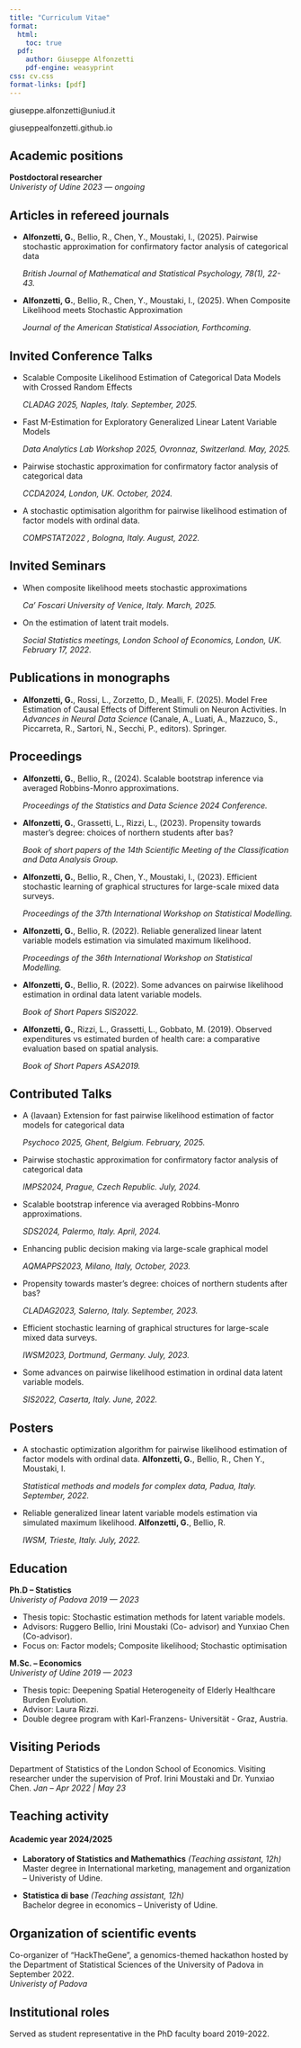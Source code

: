 ```yaml
---
title: "Curriculum Vitae"
format:
  html:
    toc: true
  pdf:
    author: Giuseppe Alfonzetti
    pdf-engine: weasyprint
css: cv.css
format-links: [pdf]
---
```


::: {.print-only .contact-block}
giuseppe.alfonzetti@uniud.it

giuseppealfonzetti.github.io
:::

## Academic positions
**Postdoctoral researcher** <br> *Univeristy of Udine* [*2023 --- ongoing*]{.cvdate}

## Articles in refereed journals
- **Alfonzetti, G.**, Bellio, R., Chen, Y., Moustaki, I., (2025). Pairwise stochastic approximation for confirmatory factor analysis of categorical data <p class="text-primary">*British Journal of Mathematical and Statistical Psychology, 78(1), 22-43.*<p>

- **Alfonzetti, G.**, Bellio, R., Chen, Y., Moustaki, I., (2025). When Composite Likelihood meets Stochastic Approximation <p class="text-primary">*Journal of the American Statistical Association, Forthcoming.*<p>

## Invited Conference Talks
- Scalable Composite Likelihood Estimation of Categorical Data Models with Crossed Random Effects <p class="text-primary"> *CLADAG 2025, Naples, Italy. September, 2025.*<p>
- Fast M-Estimation for Exploratory Generalized Linear Latent Variable Models <p class="text-primary"> *Data Analytics Lab Workshop 2025, Ovronnaz, Switzerland. May, 2025.*<p>
- Pairwise stochastic approximation for confirmatory factor analysis of categorical data <p class="text-primary"> *CCDA2024, London, UK. October, 2024.*<p>
-  A stochastic optimisation algorithm for pairwise likelihood estimation of factor models with ordinal data. <p class="text-primary"> *COMPSTAT2022 , Bologna, Italy. August, 2022.* <p>

## Invited Seminars
- When composite likelihood meets stochastic approximations <p class="text-primary"> *Ca’ Foscari University of Venice, Italy. March, 2025.*<p>
- On the estimation of latent trait models. <p class="text-primary">*Social Statistics meetings, London School of Economics, London, UK. February 17, 2022.*<p>

## Publications in monographs
- **Alfonzetti, G.**, Rossi, L., Zorzetto, D., Mealli, F. (2025). Model Free Estimation of Causal Effects of Different Stimuli on Neuron Activities. In *Advances in Neural Data Science* (Canale, A., Luati, A., Mazzuco, S., Piccarreta, R., Sartori, N., Secchi, P., editors). Springer.

## Proceedings
- **Alfonzetti, G.**, Bellio, R., (2024). Scalable bootstrap inference via averaged Robbins-Monro approximations. <p class="text-primary">*Proceedings of the Statistics and Data Science 2024 Conference.*<p>
- **Alfonzetti, G.**, Grassetti, L., Rizzi, L., (2023). Propensity towards master's degree: choices of northern students after bas? <p class="text-primary">*Book of short papers of the 14th Scientific Meeting of the Classification and Data Analysis Group.*<p>
- **Alfonzetti, G.**, Bellio, R., Chen, Y., Moustaki, I., (2023). Efficient stochastic learning of graphical structures for large-scale mixed data surveys. <p class="text-primary">*Proceedings of the 37th International Workshop on Statistical Modelling.*<p>
- **Alfonzetti, G.**, Bellio, R. (2022). Reliable generalized linear latent variable models estimation via simulated maximum likelihood. <p class="text-primary">*Proceedings of the 36th International Workshop on Statistical Modelling.*<p>
- **Alfonzetti, G.**, Bellio, R. (2022). Some advances on pairwise likelihood estimation in ordinal data latent variable models. <p class="text-primary">*Book of Short Papers SIS2022.*<p>
- **Alfonzetti, G.**, Rizzi, L., Grassetti, L., Gobbato, M. (2019). Observed expenditures vs estimated burden of health care: a comparative evaluation based on spatial analysis. <p class="text-primary">*Book of Short Papers ASA2019.*<p>

## Contributed Talks
- A {lavaan} Extension for fast pairwise likelihood estimation of factor models for categorical data <p class="text-primary"> *Psychoco 2025, Ghent, Belgium. February, 2025.*
- Pairwise stochastic approximation for confirmatory factor analysis of categorical data <p class="text-primary"> *IMPS2024, Prague, Czech Republic. July, 2024.* <p>
- Scalable bootstrap inference via averaged Robbins-Monro approximations. <p class="text-primary"> *SDS2024, Palermo, Italy. April, 2024.* <p>
- Enhancing public decision making via large-scale graphical model <p class="text-primary"> *AQMAPPS2023, Milano, Italy, October, 2023.* <p>
- Propensity towards master's degree: choices of northern students after bas? <p class="text-primary"> *CLADAG2023, Salerno, Italy. September, 2023.* <p>
- Efficient stochastic learning of graphical structures for large-scale mixed data surveys. <p class="text-primary"> *IWSM2023, Dortmund, Germany. July, 2023.* <p>
- Some advances on pairwise likelihood estimation in ordinal data latent variable models. <p class="text-primary">*SIS2022, Caserta, Italy. June, 2022.*<p>

## Posters
- A stochastic optimization algorithm for pairwise likelihood estimation of factor models with ordinal data. **Alfonzetti, G.**, Bellio, R., Chen Y., Moustaki, I. <p class="text-primary">*Statistical methods and models for complex data, Padua, Italy. September, 2022.*<p>
- Reliable generalized linear latent variable models estimation via simulated maximum likelihood. **Alfonzetti, G.**, Bellio, R. <p class="text-primary">*IWSM, Trieste, Italy. July, 2022.*<p>


## Education

**Ph.D -- Statistics** <br> *Univeristy of Padova* [*2019 --- 2023*]{.cvdate}

-  Thesis topic: Stochastic estimation methods for
latent variable models. 
-   Advisors: Ruggero Bellio, Irini Moustaki (Co-
advisor) and Yunxiao Chen (Co-advisor).
-  Focus on: Factor models; Composite likelihood;
Stochastic optimisation

**M.Sc. -- Economics** <br> *Univeristy of Udine* [*2019 --- 2023*]{.cvdate}

-  Thesis topic: Deepening Spatial Heterogeneity
of Elderly Healthcare Burden Evolution. 
-   Advisor: Laura Rizzi.
-  Double degree program with Karl-Franzens-
Universität - Graz, Austria.

## Visiting Periods
Department of Statistics of the London School of Economics. Visiting researcher under the supervision of Prof. Irini Moustaki and Dr. Yunxiao Chen. [*Jan -- Apr 2022 | May 23*]{.cvdate}


## Teaching activity
#### Academic year 2024/2025
- **Laboratory of Statistics and Mathemathics** [*(Teaching assistant, 12h)*]{.cvdate}<br> Master degree in International marketing, management and organization -- Univeristy of Udine.

- **Statistica di base** [*(Teaching assistant, 12h)*]{.cvdate}<br> Bachelor degree in economics -- Univeristy of Udine.

## Organization of scientific events
Co-organizer of "HackTheGene", a genomics-themed hackathon hosted by the Department of Statistical Sciences of the University of Padova in September 2022.
<br> *Univeristy of Padova*

## Institutional roles
Served as student representative in the PhD faculty board 2019-2022.

<!-- ::: {.no-print}
:::

::: {.print-only}

::: -->

